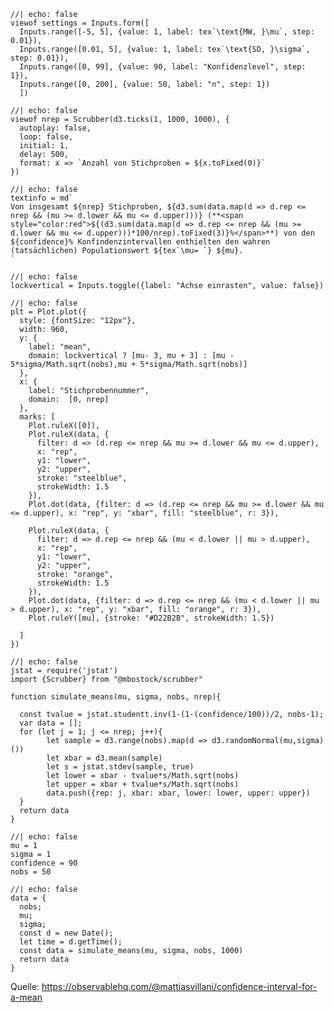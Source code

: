 

<!-- Source: https://observablehq.com/@mattiasvillani/confidence-interval-for-a-mean -->

```ojs
//| echo: false
viewof settings = Inputs.form([
  Inputs.range([-5, 5], {value: 1, label: tex`\text{MW, }\mu`, step: 0.01}),
  Inputs.range([0.01, 5], {value: 1, label: tex`\text{SD, }\sigma`, step: 0.01}),
  Inputs.range([0, 99], {value: 90, label: "Konfidenzlevel", step: 1}),
  Inputs.range([0, 200], {value: 50, label: "n", step: 1})
  ])
```

```ojs
//| echo: false
viewof nrep = Scrubber(d3.ticks(1, 1000, 1000), {
  autoplay: false,
  loop: false,
  initial: 1,
  delay: 500,
  format: x => `Anzahl von Stichproben = ${x.toFixed(0)}`
})
```

```ojs
//| echo: false
textinfo = md`
Von insgesamt ${nrep} Stichproben, ${d3.sum(data.map(d => d.rep <= nrep && (mu >= d.lower && mu <= d.upper)))} (**<span style="color:red">${(d3.sum(data.map(d => d.rep <= nrep && (mu >= d.lower && mu <= d.upper)))*100/nrep).toFixed(3)}%</span>**) von den ${confidence}% Konfindenzintervallen enthielten den wahren (tatsächlichen) Populationswert ${tex`\mu= `} ${mu}.
`
```


```ojs
//| echo: false
lockvertical = Inputs.toggle({label: "Achse einrasten", value: false})
```



```ojs
//| echo: false
plt = Plot.plot({
  style: {fontSize: "12px"},
  width: 960,
  y: {
    label: "mean",
    domain: lockvertical ? [mu- 3, mu + 3] : [mu - 5*sigma/Math.sqrt(nobs),mu + 5*sigma/Math.sqrt(nobs)]
  },
  x: {
    label: "Stichprobennummer",
    domain:  [0, nrep]
  },
  marks: [
    Plot.ruleX([0]),    
    Plot.ruleX(data, {
      filter: d => (d.rep <= nrep && mu >= d.lower && mu <= d.upper),
      x: "rep",
      y1: "lower",
      y2: "upper",  
      stroke: "steelblue",
      strokeWidth: 1.5
    }),
    Plot.dot(data, {filter: d => (d.rep <= nrep && mu >= d.lower && mu <= d.upper), x: "rep", y: "xbar", fill: "steelblue", r: 3}),

    Plot.ruleX(data, {
      filter: d => d.rep <= nrep && (mu < d.lower || mu > d.upper),
      x: "rep",
      y1: "lower",
      y2: "upper",  
      stroke: "orange",
      strokeWidth: 1.5
    }),
    Plot.dot(data, {filter: d => d.rep <= nrep && (mu < d.lower || mu > d.upper), x: "rep", y: "xbar", fill: "orange", r: 3}),
    Plot.ruleY([mu], {stroke: "#D22B2B", strokeWidth: 1.5})

  ]
})
```



```ojs
//| echo: false
jstat = require('jstat')
import {Scrubber} from "@mbostock/scrubber"

function simulate_means(mu, sigma, nobs, nrep){
  
  const tvalue = jstat.studentt.inv(1-(1-(confidence/100))/2, nobs-1);
  var data = [];
  for (let j = 1; j <= nrep; j++){
        let sample = d3.range(nobs).map(d => d3.randomNormal(mu,sigma)())
        let xbar = d3.mean(sample)
        let s = jstat.stdev(sample, true) 
        let lower = xbar - tvalue*s/Math.sqrt(nobs)
        let upper = xbar + tvalue*s/Math.sqrt(nobs)
        data.push({rep: j, xbar: xbar, lower: lower, upper: upper})
  }
  return data
}
```


```ojs
//| echo: false
mu = 1
sigma = 1
confidence = 90
nobs = 50
```


```ojs
//| echo: false
data = {
  nobs;
  mu;
  sigma;
  const d = new Date();
  let time = d.getTime();
  const data = simulate_means(mu, sigma, nobs, 1000)
  return data
}
```


Quelle: <https://observablehq.com/@mattiasvillani/confidence-interval-for-a-mean>
